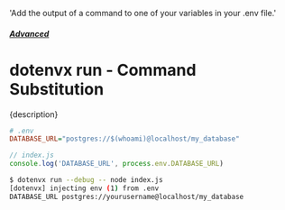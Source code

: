   'Add the output of a command to one of your variables in your .env file.'

##### [Advanced](/docs/advanced)
# dotenvx run - Command Substitution

<p className="lead">{description}</p>

```ini
# .env
DATABASE_URL="postgres://$(whoami)@localhost/my_database"
```

```js
// index.js
console.log('DATABASE_URL', process.env.DATABASE_URL)
```

```sh
$ dotenvx run --debug -- node index.js
[dotenvx] injecting env (1) from .env
DATABASE_URL postgres://yourusername@localhost/my_database
```
